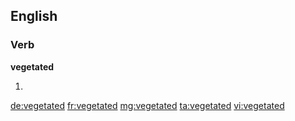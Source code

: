 ==English==

===Verb===
'''vegetated'''

# {{past of|vegetate}}

[[de:vegetated]]
[[fr:vegetated]]
[[mg:vegetated]]
[[ta:vegetated]]
[[vi:vegetated]]